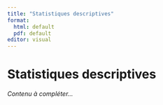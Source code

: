 ```yaml
---
title: "Statistiques descriptives"
format:
  html: default
  pdf: default
editor: visual
---
```


# Statistiques descriptives

*Contenu à compléter...*


